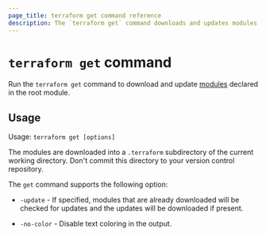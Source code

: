 ```yaml
---
page_title: terraform get command reference
description: The `terraform get` command downloads and updates modules.
---
```


# `terraform get` command

Run the `terraform get` command to download and update
[modules](/terraform/language/modules/develop) declared in the root module.

## Usage

Usage: `terraform get [options]`

The modules are downloaded into a `.terraform` subdirectory of the current
working directory. Don't commit this directory to your version control
repository.

The `get` command supports the following option:

* `-update` - If specified, modules that are already downloaded will be
  checked for updates and the updates will be downloaded if present.

* `-no-color` - Disable text coloring in the output.
